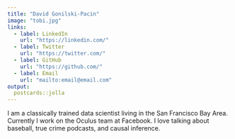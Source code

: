 ```yaml
---
title: "David Gonilski-Pacin"
image: "tobi.jpg"
links:
  - label: LinkedIn
    url: "https://linkedin.com/"
  - label: Twitter
    url: "https://twitter.com/"
  - label: GitHub
    url: "https://github.com/"
  - label: Email
    url: "mailto:email@email.com"
output:
  postcards::jolla
---
```


I am a classically trained data scientist living in the San Francisco Bay Area. 
Currently I work on the Oculus team at Facebook. I love talking about baseball, 
true crime podcasts, and causal inference.
